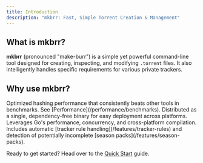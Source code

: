 ```yaml
---
title: Introduction
description: "mkbrr: Fast, Simple Torrent Creation & Management"
---
```


## What is mkbrr?

**mkbrr** (pronounced "make-burr") is a simple yet powerful command-line tool designed for creating, inspecting, and modifying `.torrent` files. It also intelligently handles specific requirements for various private trackers.

## Why use mkbrr?

<CardGroup cols={2}>
  <Card title="Blazing Fast" icon="bolt">
    Optimized hashing performance that consistently beats other tools in benchmarks. See [Performance](/performance/benchmarks).
  </Card>
  <Card title="Portable" icon="box-archive">
    Distributed as a single, dependency-free binary for easy deployment across platforms.
  </Card>
  <Card title="Built with Go" icon="golang">
    Leverages Go's performance, concurrency, and cross-platform compilation.
  </Card>
  <Card title="Smart Features" icon="lightbulb">
    Includes automatic [tracker rule handling](/features/tracker-rules) and detection of potentially incomplete [season packs](/features/season-packs).
  </Card>
</CardGroup>

Ready to get started? Head over to the [Quick Start](/quickstart) guide.
